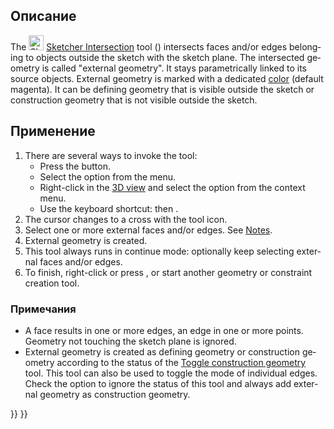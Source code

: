 <languages/>

<div lang="en" dir="ltr" class="mw-content-ltr">
{{Docnav
|[[Sketcher_Projection|Projection]]
|[[Sketcher_CarbonCopy|Carbon copy]]
|[[Sketcher_Workbench|Sketcher]]
|IconL=Sketcher_Projection.svg
|IconR=Sketcher_CarbonCopy.svg
|IconC=Workbench_Sketcher.svg
}}
</div>

<div lang="en" dir="ltr" class="mw-content-ltr">
{{GuiCommand
|Name=Sketcher Intersection
|MenuLocation=Sketch → Sketcher tools → Create external intersection geometry
|Workbenches=[[Sketcher_Workbench|Sketcher]]
|Shortcut={{KEY|G}} {{KEY|I}}
|Version=1.1
|SeeAlso=[[Sketcher_ToggleConstruction|Sketcher ConstructionMode]]
}}
</div>

<span id="Description"></span>
== Описание ==

<div lang="en" dir="ltr" class="mw-content-ltr">
The [[Image:Sketcher_Intersection.svg|24px]] [[Sketcher_Intersection|Sketcher Intersection]] tool ({{Version|1.1}}) intersects faces and/or edges belonging to objects outside the sketch with the sketch plane. The intersected geometry is called "external geometry". It stays parametrically linked to its source objects. External geometry is marked with a dedicated [[Sketcher_Preferences#Appearance|color]] (default magenta). It can be defining geometry that is visible outside the sketch or construction geometry that is not visible outside the sketch.
</div>

<span id="Usage"></span>
== Применение ==

<div lang="en" dir="ltr" class="mw-content-ltr">
# There are several ways to invoke the tool:
#* Press the {{Button|[[Image:Sketcher_Intersection.svg|16px]] [[Sketcher_Intersection|Create external intersection geometry]]}} button.
#* Select the {{MenuCommand|Sketcher → Sketcher tools → [[Image:Sketcher_Intersection.svg|16px]] Create external intersection geometry}} option from the menu.
#* Right-click in the [[3D_view|3D view]] and select the {{MenuCommand|[[Image:Sketcher_Intersection.svg|16px]] Create external intersection geometry}} option from the context menu.
#* Use the keyboard shortcut: {{KEY|G}} then {{KEY|I}}.
# The cursor changes to a cross with the tool icon.
# Select one or more external faces and/or edges. See [[#Notes|Notes]].
# External geometry is created.
# This tool always runs in continue mode: optionally keep selecting external faces and/or edges.
# To finish, right-click or press {{KEY|Esc}}, or start another geometry or constraint creation tool.
</div>

<span id="Notes"></span>
=== Примечания ===

<div lang="en" dir="ltr" class="mw-content-ltr">
* A face results in one or more edges, an edge in one or more points. Geometry not touching the sketch plane is ignored.
* External geometry is created as defining geometry or construction geometry according to the status of the [[Sketcher_ToggleConstruction|Toggle construction geometry]] tool. This tool can also be used to toggle the mode of individual edges. Check the {{MenuCommand|Edit → Preferences... → Sketcher → General → Always add external geometry as reference}} option to ignore the status of this tool and always add external geometry as construction geometry.
</div>


<div lang="en" dir="ltr" class="mw-content-ltr">
{{Docnav
|[[Sketcher_Projection|Projection]]
|[[Sketcher_CarbonCopy|Carbon copy]]
|[[Sketcher_Workbench|Sketcher]]
|IconL=Sketcher_Projection.svg
|IconR=Sketcher_CarbonCopy.svg
|IconC=Workbench_Sketcher.svg
}}
</div>

{{Sketcher_Tools_navi{{#translation:}}}}
{{Userdocnavi{{#translation:}}}}